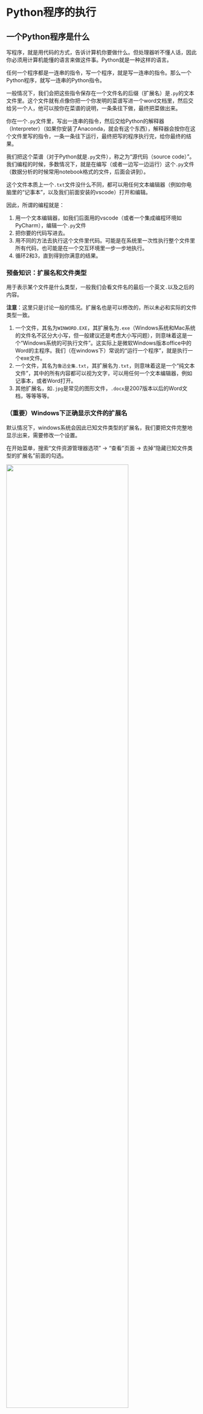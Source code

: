# Python程序的执行

## 一个Python程序是什么

写程序，就是用代码的方式，告诉计算机你要做什么。但处理器听不懂人话，因此你必须用计算机能懂的语言来做这件事。Python就是一种这样的语言。

任何一个程序都是一连串的指令，写一个程序，就是写一连串的指令。那么一个Python程序，就写一连串的Python指令。

一般情况下，我们会把这些指令保存在一个文件名的后缀（扩展名）是`.py`的文本文件里。这个文件就有点像你把一个你发明的菜谱写进一个word文档里，然后交给另一个人，他可以按你在菜谱的说明，一条条往下做，最终把菜做出来。

你在一个`.py`文件里，写出一连串的指令，然后交给Python的解释器（Interpreter）（如果你安装了Anaconda，就会有这个东西），解释器会按你在这个文件里写的指令，一条一条往下运行，最终把写的程序执行完，给你最终的结果。

我们把这个菜谱（对于Python就是`.py`文件），称之为“源代码（source code）”。我们编程的时候，多数情况下，就是在编写（或者一边写一边运行）这个`.py`文件（数据分析的时候常用notebook格式的文件，后面会讲到）。

这个文件本质上一个`.txt`文件没什么不同，都可以用任何文本编辑器（例如你电脑里的“记事本”，以及我们前面安装的vscode）打开和编辑。

因此，所谓的编程就是：

1. 用一个文本编辑器，如我们后面用的vscode（或者一个集成编程环境如PyCharm），编辑一个`.py`文件
2. 把你要的代码写进去。
3. 用不同的方法去执行这个文件里代码。可能是在系统里一次性执行整个文件里所有代码，也可能是在一个交互环境里一步一步地执行。
4. 循环2和3，直到得到你满意的结果。

### 预备知识：扩展名和文件类型 {#ext_name}

用于表示某个文件是什么类型，一般我们会看文件名的最后一个英文`.`以及之后的内容。

**注意**：这里只是讨论一般的情况。扩展名也是可以修改的，所以未必和实际的文件类型一致。

1. 一个文件，其名为`WINWORD.EXE`，其扩展名为`.exe`（Windows系统和Mac系统的文件名不区分大小写，但一般建议还是考虑大小写问题），则意味着这是一个“Windows系统的可执行文件”。这实际上是微软Windows版本office中的Word的主程序。我们（在windows下）常说的“运行一个程序”，就是执行一个exe文件。
2. 一个文件，其名为`鲁迅全集.txt`，其扩展名为`.txt`，则意味着这是一个“纯文本文件”，其中的所有内容都可以视为文字，可以用任何一个文本编辑器，例如记事本，或者Word打开。
3. 其他扩展名，如`.jpg`是常见的图形文件，`.docx`是2007版本以后的Word文档，等等等等。

### （重要）Windows下正确显示文件的扩展名

默认情况下，windows系统会因此已知文件类型的扩展名，我们要把文件完整地显示出来，需要修改一个设置。

在开始菜单，搜索“文件资源管理器选项” -> “查看”页面 -> 去掉“隐藏已知文件类型的扩展名”前面的勾选。

![](images/显示扩展名.png){width=80%}

这样，在你的资源管理器中，显示文件的时候就会显示文件全名。

## Python的交互式环境 {#python_interactive}

我们先采用最基本的Python的交互式环境，给大家一点运行程序的感觉。 

1.	启动Anaconda Prompt。（用Mac的同学，启动终端terminal）

![](images/Anaconda_icon.png)

2. 我们会看到命令行窗口

![](images/terminal.png)

3. 输入`python <回车>`，我们可以进入python的交互式运行环境。

这个命令会启动我们所说的Python的解释器：你在其中输入Python语句，会被解释器翻译成电脑听得到的机器代码。

<span style="color:red">**注意：**</span>
其中的命令提示符`>>>`。三个右侧尖括号，表示**我们正处于python的交互式环境中**，此时我们可以执行python的语句。

同时可见截图中的Python的版本为3.9.5，你安装的版本应该会更高。

![](images/python-interactive.png)


### 简单的编程：计算1 + 2 
1. 我们依次输入（每行代码以<回车>结束）

```python
#| eval: false
>>> a = 1
>>> b = 2
>>> c = a + b 
>>> print(c)
```

显然，1+2必然得到

```python
#| eval: false
3
```


2. 结果大致如图

![](images/basic_add.png)


<span style="color:red">**注意：**</span>

* 无法得到结果`3`，首先检查有没有**输入错误（打错字）**。
* `print(c)`中的小括号，是英文括号。在语法层面上的所有符号，都是**英文符号**。
* 如果输入的代码有误，已经敲了回车，只要把正确代码的再输入一次即可。


### 上述程序中涉及的一些概念


这个涉及程序设计的几个基本概念：

1. 变量和赋值

变量，顾名思义，一个可变的量。编程中变量的概念和代数中的`x`, `y`, `z`基本一样。
Python中，对变量赋值使用1个等号 “`=`”。
	显然， 我们有3个变量，`a`, `b`和`c`。我们把`1`赋予`a`，`2`赋予`b`，把`a + b`的值赋予`c`。

2. 运算符

加减乘除，以及逻辑运算如是否等于，大于，小于等，我们以后会用到。这里只用到“加法”

3. 函数

和数学函数一样，我们调用一个函数，给这个函数传递一个参数，然后这个函数会根据这个参数做一些事情。可能是为你进行一个计算，可能修改某个变量等等，也可能什么都不做。

这里我们调用的函数是`print()`，这个函数的用途是把你传递给他的变量`c`的值打印出来。函数的调用方法是函数名与小括号。

**数据分析的程序，大部分情况下可以视为由变量和函数组成。**

### 退出运行环境

输入`exit()`，然后回车即可。

可见，`exit`本身也是一个函数（函数名+小括号），其调用这个函数的作用是退出Python交互式运行环境。


<span style="color:red">**注意：**</span>一定要退出，以便后续的程序能执行。

此时，我们又回到了一开始的命令行（终端）环境中


可见，命令提示符现在是一个`>`，这提示我们正处于系统的命令行环境中

1. 可以执行系统中的命令，但不能执行python中的语句！
2. 要进行交互式的python编程，要首先进入[Python的交互式环境](#python_interactive)中！


## 本节要求

1. 在windows系统下显示文件的扩展名
2. 在Python的交互环境中计算1+2

## 补充：路径


### 路径Path {#path}

*你的文件或者文件夹（目录），到底保存到了哪里？*

所谓路径(path)，到达某个文件或者文件夹（目录）的层级结构，每一层用一个斜杠“`/`”分割。


在命令行（终端）环境下，在命令提示符`>`之前，一般会有提示你当前路径，即当前你处于哪个目录下。

例如 `C:\Users\lee`，指的就是，在你的`C`盘下，`Users`目录下，的`lee`目录。


[**注意**]{style='color:red'}
<span style="color:red">**注意：**</span>在你的电脑上，这里的`lee`会替换为你的用户名

<img src="images/exit_python.png" width="300"/>

这样，你输入的任何命令，都会对“当前路径”生效。

同样，路径既可以指向一个目录（文件夹），也可以指向一个文件。

如`C:\Users\lee\add.py`，就指的是，在你的`C`盘下的`Users`目录下的`lee`目录下的一个叫`add.py`的文件。

### 相对路径和绝对路径

1. 绝对路径：从根目录（windows下即一个盘符，如c盘或者d盘）开始的路径，可以确定无疑地指向某个文件或者目录。如`C:\Users\lee\add.py`。
2. 相对路径：不从根目录起始的路径。其指向的目的地，从你的“当前路径”开始，往下数。

假如，你的当前路径是`C:\Users`，那么此时，相对路径`lee\add.py`，所指向的，就是当前路径下（`C:\Users`），`lee`目录下的`add.py`。这也等价于绝对路径`C:\Users\lee\add.py`。

3. 两者的区别：绝对路径从根目录开始，相对路径从“当前路径”开始。

### 进入某个目录

Windows命令行，和Mac的终端，有相同的命令`cd <路径>`，可以进入一个目录。

如，在终端中输入（并回车）注意这里使用的是绝对路径
```
cd C:/Users 
```
则会让终端进入到 `C:/Users` 目录下。见提示符`>`前方的“当前路径”已经改变为`C:/Users`。你现在已经位于`C:/Users` 目录。

<img src="images/cd_01.png" width="300"/>

尝试相对路径，在终端中输入（并回车），注意这里的`lee`，请替换成你的用户名。

```
cd lee
```
则会让终端进入到 `C:/Users/lee` 目录下。见提示符`>`前方的“当前路径”已经改变为`C:/Users/lee`。你现在已经位于`C:/Users/lee` 目录。

<img src="images/cd_02.png" width="300"/>


其他用法包括：

1. 进入上一级目录

```
cd ..
```

2. 进入根目录

```
cd /
```

可以让你在命令行和终端中，定位到你想要的目录和文件。

### 用Windows图形界面获得路径 {#use_win}

在你的windows资源管理器（俗称“我的电脑”），在任何一个文件夹中，点击地址栏

<img src="images/windows_01.png" width="400"/>

你就可以得到这个文件夹的路径，可以粘贴到命令行中。

<img src="images/windows_02.png" width="400"/>

<span style="color:red">**特别注意：正反斜杠问题**</span>

在编程的语境下，反斜杠“`\`”有特殊用途。因此，表示路径的时候，我们统一用（正）斜杠“`/`”，而不用反斜杠“`\`”。

统一的写法，如`C:/Users/lee`


### 列目录

列目录的命令，Windows的命令行中为`dir`，Mac中为`ls`。同学们可以执行尝试。

